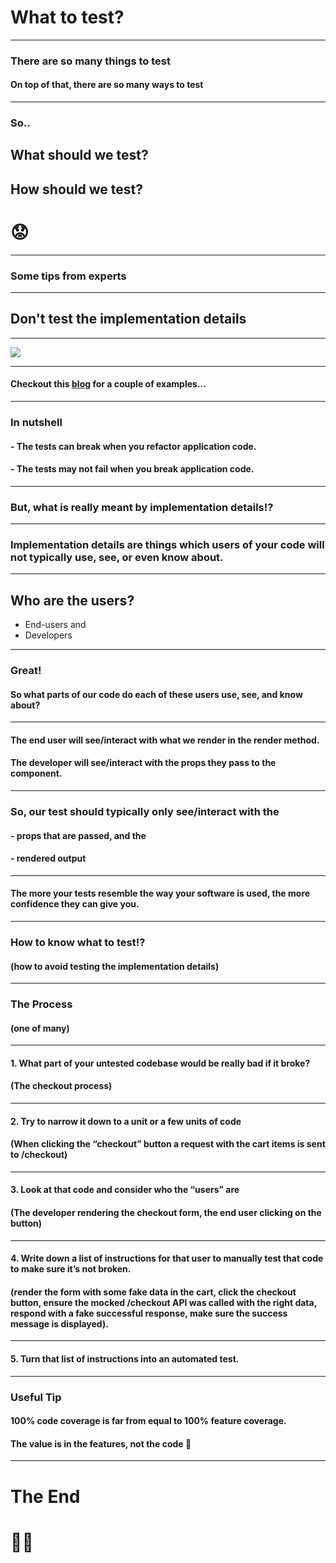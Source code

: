 
<Head>
  <title>What to test?</title>
</Head>  


# What to test?

---

### There are so many things to test
#### On top of that, there are so many ways to test

---

### So..
## What should we test?
## How should we test?
# 😟

---

### Some tips from experts

---

## Don't test the implementation details

---

<img src="https://i.imgur.com/bmbzz6h.png" />

---

#### Checkout this [blog](https://blog.kentcdodds.com/testing-implementation-details-ccb8d269586) for a couple of examples...

---

### In nutshell

#### - The tests can break when you refactor application code.

#### - The tests may not fail when you break application code.

---

### But, what is really meant by implementation details⁉️

---

### Implementation details are things which users of your code will not typically use, see, or even know about.

---

## Who are the users?
- End-users and
- Developers

---

### Great! 

#### So what parts of our code do each of these users use, see, and know about?

---

#### The end user will see/interact with what we render in the render method. 

#### The developer will see/interact with the props they pass to the component. 

---

### So, our test should typically only see/interact with the 

#### - props that are passed, and the 

#### - rendered output

---

#### The more your tests resemble the way your software is used, the more confidence they can give you. 

---

### How to know what to test⁉️
#### (how to avoid testing the implementation details)

---

### The Process 
#### (one of many)

---

#### 1. What part of your untested codebase would be really bad if it broke? 

#### (The checkout process)

---

#### 2. Try to narrow it down to a unit or a few units of code 

#### (When clicking the “checkout” button a request with the cart items is sent to /checkout)

---

#### 3. Look at that code and consider who the “users” are 

#### (The developer rendering the checkout form, the end user clicking on the button)

---

#### 4. Write down a list of instructions for that user to manually test that code to make sure it’s not broken. 

#### (render the form with some fake data in the cart, click the checkout button, ensure the mocked /checkout API was called with the right data, respond with a fake successful response, make sure the success message is displayed).

---

#### 5. Turn that list of instructions into an automated test.

---

### Useful Tip

#### 100% code coverage is far from equal to 100% feature coverage.
#### The value is in the features, not the code 🤑

---

# The End
# 🍻🍷
